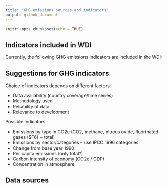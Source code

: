 ```yaml
---
title: "GHG emissions sources and indicators"
output: github_document
---
```


```r
knitr::opts_chunk$set(echo = TRUE)
```

## Indicators included in WDI

Currently, the following GHG emissions indicators are included in the WDI:



## Suggestions for GHG indicators

Choice of indicators depends on different factors:

* Data availability (country coverage/time series)
* Methodology used
* Reliability of data
* Relevance to development

Possible indicators:

* Emissions by type in CO2e (CO2, methane, nitrous oxide, fluorinated gases (SF6) + total)
* Emissions by sector/categories – use IPCC 1996 categories
* Change from base year 1990
* Per capita emissions (only total?)
* Carbon intensity of economy (CO2e / GDP)
* Concentration in atmosphere

## Data sources
